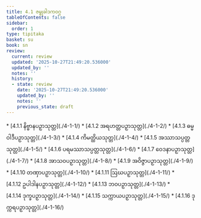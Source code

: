 ```yaml
---
title: 4.1 ဇမ္ဗုခါဒကဝဂ္ဂ
tableOfContents: false
sidebar:
  order: 1
type: tipitaka
basket: su
book: sn
review:
  current: review
  updated: '2025-10-27T21:49:20.536000'
  updated_by: ''
  notes: ''
  history:
  - state: review
    date: '2025-10-27T21:49:20.536000'
    updated_by: ''
    notes: ''
    previous_state: draft
---
```



<ReviewStatus review={frontmatter.review} showDetails={true} />

<HypothesisAnnotation frontmatter={frontmatter} />

<DynamicBreadcrumb />



<TableOfContents book="sn" section="4.1">
* [4.1.1 နိဗ္ဗာနပဉှာသုတ္တ](./4-1-1/)
* [4.1.2 အရဟတ္တပဉှာသုတ္တ](./4-1-2/)
* [4.1.3 ဓမ္မဝါဒီပဉှာသုတ္တ](./4-1-3/)
* [4.1.4 ကိမတ္ထိယသုတ္တ](./4-1-4/)
* [4.1.5 အဿာသပ္ပတ္တသုတ္တ](./4-1-5/)
* [4.1.6 ပရမဿာသပ္ပတ္တသုတ္တ](./4-1-6/)
* [4.1.7 ဝေဒနာပဉှာသုတ္တ](./4-1-7/)
* [4.1.8 အာသဝပဉှာသုတ္တ](./4-1-8/)
* [4.1.9 အဝိဇ္ဇာပဉှာသုတ္တ](./4-1-9/)
* [4.1.10 တဏှာပဉှာသုတ္တ](./4-1-10/)
* [4.1.11 ဩဃပဉှာသုတ္တ](./4-1-11/)
* [4.1.12 ဥပါဒါနပဉှာသုတ္တ](./4-1-12/)
* [4.1.13 ဘဝပဉှာသုတ္တ](./4-1-13/)
* [4.1.14 ဒုက္ခပဉှာသုတ္တ](./4-1-14/)
* [4.1.15 သက္ကာယပဉှာသုတ္တ](./4-1-15/)
* [4.1.16 ဒုက္ကရပဉှာသုတ္တ](./4-1-16/)
</TableOfContents>